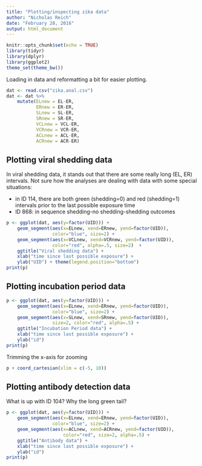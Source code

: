 ```yaml
---
title: "Plotting/inspecting zika data"
author: "Nicholas Reich"
date: "February 28, 2016"
output: html_document
---
```


```r
knitr::opts_chunk$set(echo = TRUE)
library(tidyr)
library(dplyr)
library(ggplot2)
theme_set(theme_bw())
```


Loading in data and reformatting a bit for easier plotting.
```r
dat <- read.csv("zika.anal.csv")
dat <- dat %>%
    mutate(ELnew = EL-ER,
           ERnew = ER-ER,
           SLnew = SL-ER,
           SRnew = SR-ER,
           VCLnew = VCL-ER,
           VCRnew = VCR-ER,
           ACLnew = ACL-ER,
           ACRnew = ACR-ER)
```


## Plotting viral shedding data

In viral shedding data, it stands out that there are some really long (EL, ER) intervals.  Not sure how the analyses are dealing with data with some special situations:

 - in ID 114, there are both green (shedding=0) and red (shedding=1) intervals prior to the last possible exposure time
 - ID 868: in sequence shedding-no shedding-shedding outcomes
 
```r
p <- ggplot(dat, aes(y=factor(UID))) + 
    geom_segment(aes(x=ELnew, xend=ERnew, yend=factor(UID)), 
                 color="blue", size=2) +
    geom_segment(aes(x=VCLnew, xend=VCRnew, yend=factor(UID)), 
                 color="red", alpha=.5, size=2)  +
    ggtitle("Viral shedding data") + 
    xlab("time since last possible exposure") +
    ylab("UID") + theme(legend.position="bottom")
print(p)
```

## Plotting incubation period data

```r
p <- ggplot(dat, aes(y=factor(UID))) + 
    geom_segment(aes(x=ELnew, xend=ERnew, yend=factor(UID)), 
                 color="blue", size=2) +
    geom_segment(aes(x=SLnew, xend=SRnew, yend=factor(UID)), 
                 size=2, color="red", alpha=.5) +
    ggtitle("Incubation Period data") + 
    xlab("time since last possible exposure") +
    ylab("id")
print(p)
```

Trimming the x-axis for zooming
```r
p + coord_cartesian(xlim = c(-5, 10))
```

## Plotting antibody detection data

What is up with ID 104? Why the long green tail?

```r
p <- ggplot(dat, aes(y=factor(UID))) + 
    geom_segment(aes(x=ELnew, xend=ERnew, yend=factor(UID)), 
                 color="blue", size=2) +
    geom_segment(aes(x=ACLnew, xend=ACRnew, yend=factor(UID)), 
                     color="red", size=2, alpha=.5) +
    ggtitle("Antibody data") + 
    xlab("time since last possible exposure") +
    ylab("id") 
print(p)
```
